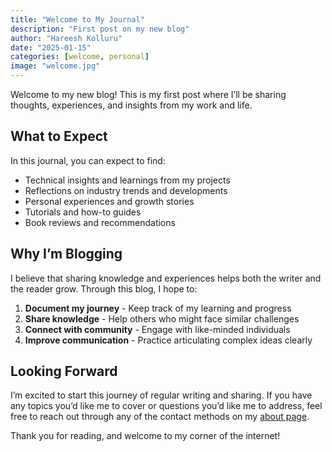 ```yaml
---
title: "Welcome to My Journal"
description: "First post on my new blog"
author: "Hareesh Kolluru"
date: "2025-01-15"
categories: [welcome, personal]
image: "welcome.jpg"
---
```


Welcome to my new blog! This is my first post where I'll be sharing thoughts, experiences, and insights from my work and life.

## What to Expect

In this journal, you can expect to find:

- Technical insights and learnings from my projects
- Reflections on industry trends and developments
- Personal experiences and growth stories
- Tutorials and how-to guides
- Book reviews and recommendations

## Why I'm Blogging

I believe that sharing knowledge and experiences helps both the writer and the reader grow. Through this blog, I hope to:

1. **Document my journey** - Keep track of my learning and progress
2. **Share knowledge** - Help others who might face similar challenges
3. **Connect with community** - Engage with like-minded individuals
4. **Improve communication** - Practice articulating complex ideas clearly

## Looking Forward

I'm excited to start this journey of regular writing and sharing. If you have any topics you'd like me to cover or questions you'd like me to address, feel free to reach out through any of the contact methods on my [about page](../../about.qmd).

Thank you for reading, and welcome to my corner of the internet!